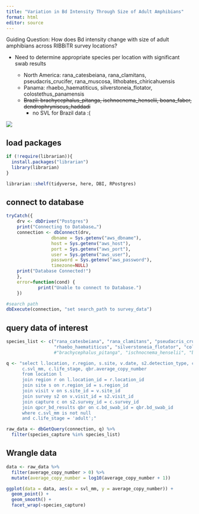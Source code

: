 ```yaml
---
title: "Variation in Bd Intensity Through Size of Adult Amphibians"
format: html
editor: source
---
```


Guiding Question: How does Bd intensity change with size of adult amphibians across RIBBiTR survey locations?

-   Need to determine appropriate species per location with significant swab results

    -   North America: rana_catesbeiana, rana_clamitans, pseudacris_crucifer, rana_muscosa, lithobates_chiricahuensis
    -   Panama: rhaebo_haematiticus, silverstoneia_flotator, colostethus_panamensis
    -   ~~Brazil: brachycephalus_pitanga, ischnocnema_henselii, boana_faber, dendrophryniscus_haddadi~~
        -   no SVL for Brazil data :(

![](images/Screenshot%202023-10-26%20at%201.46.21%20PM.png)

## load packages

```r

if (!require(librarian)){
  install.packages("librarian")
  library(librarian)
}

librarian::shelf(tidyverse, here, DBI, RPostgres)

```

## connect to database

```r
tryCatch({
    drv <- dbDriver("Postgres")
    print("Connecting to Database…")
    connection <- dbConnect(drv,
                 dbname = Sys.getenv("aws_dbname"),
                 host = Sys.getenv("aws_host"),
                 port = Sys.getenv("aws_port"),
                 user = Sys.getenv("aws_user"),
                 password = Sys.getenv("aws_password"),
                 timezone=NULL)
    print("Database Connected!")
    },
    error=function(cond) {
            print("Unable to connect to Database.")
    })

#search path
dbExecute(connection, "set search_path to survey_data")
```

## query data of interest

```r

species_list <- c("rana_catesbeiana", "rana_clamitans", "pseudacris_crucifer", "rana_muscosa", "lithobates_chiricahuensis", # North America
                  "rhaebo_haematiticus", "silverstoneia_flotator", "colostethus_panamensis") # Panama
                  #"brachycephalus_pitanga", "ischnocnema_henselii", "boana_faber", "dendrophryniscus_haddadi") # Brazil

q <- "select l.location, r.region, s.site, v.date, s2.detection_type, c.species_capture, 
      c.svl_mm, c.life_stage, qbr.average_copy_number 
      from location l 
      join region r on l.location_id = r.location_id 
      join site s on r.region_id = s.region_id 
      join visit v on s.site_id = v.site_id 
      join survey s2 on v.visit_id = s2.visit_id 
      join capture c on s2.survey_id = c.survey_id 
      join qpcr_bd_results qbr on c.bd_swab_id = qbr.bd_swab_id
      where c.svl_mm is not null
      and c.life_stage = 'adult';"

raw_data <- dbGetQuery(connection, q) %>% 
  filter(species_capture %in% species_list)


```

## Wrangle data

```r

data <- raw_data %>% 
  filter(average_copy_number > 0) %>% 
  mutate(average_copy_number = log10(average_copy_number + 1))

ggplot(data = data, aes(x = svl_mm, y = average_copy_number)) +
  geom_point() +
  geom_smooth() +
  facet_wrap(~species_capture)

```
